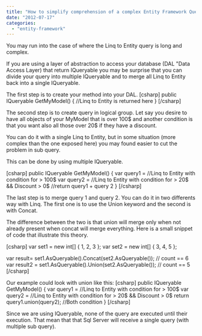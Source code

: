 ```yaml
---
title: "How to simplify comprehension of a complex Entity Framework Query"
date: "2012-07-17"
categories: 
  - "entity-framework"
---
```


You may run into the case of where the Linq to Entity query is long and complex.

If you are using a layer of abstraction to access your database (DAL "Data Access Layer) that return IQueryable you may be surprise that you can divide your query into multiple IQueryable and to merge all Linq to Entity back into a single IQueryable.

The first step is to create your method into your DAL. \[csharp\] public IQueryable<MyModel> GetMyModel() { //Linq to Entity is returned here } \[/csharp\]

The second step is to create query in logical group. Let say you desire to have all objects of your MyModel that is over 100$ and another condition is that you want also all those over 20$ if they have a discount.

You can do it with a single Linq to Entity, but in some situation (more complex than the one exposed here) you may found easier to cut the problem in sub query.

This can be done by using multiple IQueryable.

\[csharp\] public IQueryable<MyModel> GetMyModel() { var query1 = //Linq to Entity with condition for > 100$ var query2 = //Linq to Entity with condition for > 20$ && Discount > 0$ //return query1 + query 2 } \[/csharp\]

The last step is to merge query 1 and query 2. You can do it in two differents way with Linq. The first one is to use the Union keyword and the second is with Concat.

The difference between the two is that union will merge only when not already present when concat will merge everything. Here is a small snippet of code that illustrate this theory.

\[csharp\] var set1 = new int\[\] { 1, 2, 3 }; var set2 = new int\[\] { 3, 4, 5 };

var result= set1.AsQueryable().Concat(set2.AsQueryable()); // count == 6 var result2 = set1.AsQueryable().Union(set2.AsQueryable()); // count == 5 \[/csharp\]

Our example could look with union like this: \[csharp\] public IQueryable<MyModel> GetMyModel() { var query1 = //Linq to Entity with condition for > 100$ var query2 = //Linq to Entity with condition for > 20$ && Discount > 0$ return query1.union(query2); //Both condition } \[/csharp\]

Since we are using IQueryable, none of the query are executed until their execution. That mean that that Sql Server will receive a single query (with multiple sub query).
